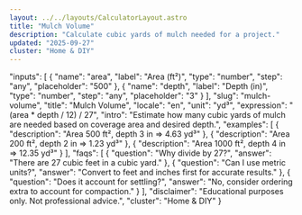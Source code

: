 ```yaml
---
layout: ../../layouts/CalculatorLayout.astro
title: "Mulch Volume"
description: "Calculate cubic yards of mulch needed for a project."
updated: "2025-09-27"
cluster: "Home & DIY"
---
```



  "inputs": [
    { "name": "area", "label": "Area (ft²)", "type": "number", "step": "any", "placeholder": "500" },
    { "name": "depth", "label": "Depth (in)", "type": "number", "step": "any", "placeholder": "3" }
  ],
  "slug": "mulch-volume",
  "title": "Mulch Volume",
  "locale": "en",
  "unit": "yd³",
  "expression": "(area * depth / 12) / 27",
  "intro": "Estimate how many cubic yards of mulch are needed based on coverage area and desired depth.",
  "examples": [
    { "description": "Area 500 ft², depth 3 in ⇒ 4.63 yd³" },
    { "description": "Area 200 ft², depth 2 in ⇒ 1.23 yd³" },
    { "description": "Area 1000 ft², depth 4 in ⇒ 12.35 yd³" }
  ],
  "faqs": [
    { "question": "Why divide by 27?", "answer": "There are 27 cubic feet in a cubic yard." },
    { "question": "Can I use metric units?", "answer": "Convert to feet and inches first for accurate results." },
    { "question": "Does it account for settling?", "answer": "No, consider ordering extra to account for compaction." }
  ],
  "disclaimer": "Educational purposes only. Not professional advice.",
  "cluster": "Home & DIY"
}

<Calculator schema={schema} />
